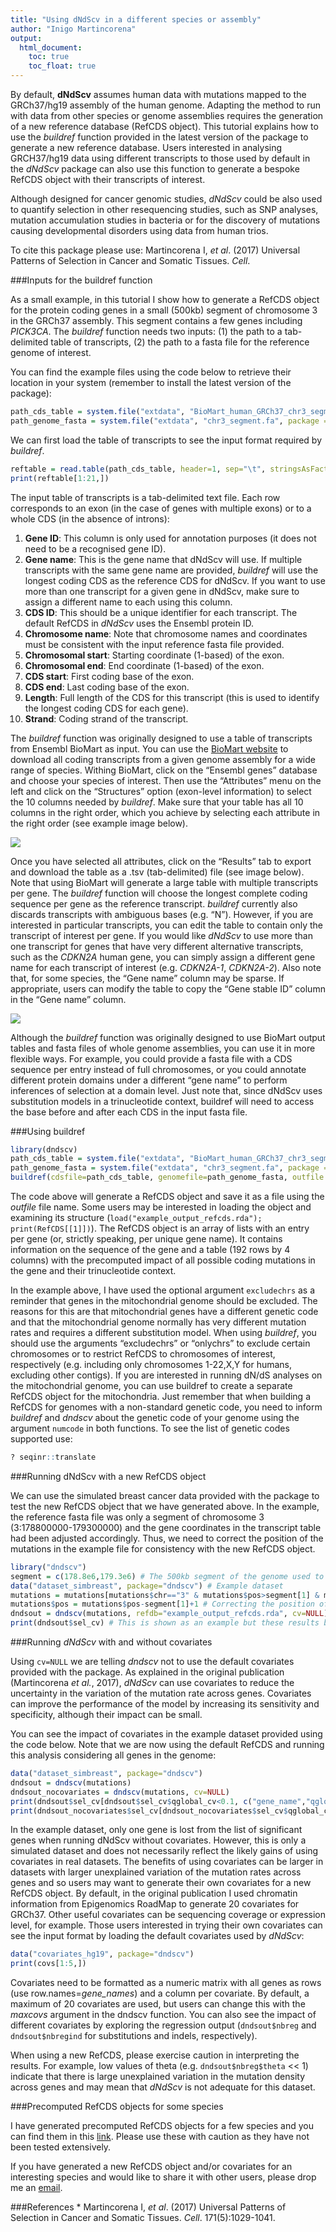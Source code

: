```yaml
---
title: "Using dNdScv in a different species or assembly"
author: "Inigo Martincorena"
output: 
  html_document:
    toc: true
    toc_float: true
---
```


By default, **dNdScv** assumes human data with mutations mapped to the GRCh37/hg19 assembly of the human genome. Adapting the method to run with data from other species or genome assemblies requires the generation of a new reference database (RefCDS object). This tutorial explains how to use the *buildref* function provided in the latest version of the package to generate a new reference database. Users interested in analysing GRCH37/hg19 data using different transcripts to those used by default in the *dNdScv* package can also use this function to generate a bespoke RefCDS object with their transcripts of interest.

Although designed for cancer genomic studies, *dNdScv* could be also used to quantify selection in other resequencing studies, such as SNP analyses, mutation accumulation studies in bacteria or for the discovery of mutations causing developmental disorders using data from human trios.

To cite this package please use:
Martincorena I, *et al*. (2017) Universal Patterns of Selection in Cancer and Somatic Tissues. *Cell*.

###Inputs for the buildref function

As a small example, in this tutorial I show how to generate a RefCDS object for the protein coding genes in a small (500kb) segment of chromosome 3 in the GRCh37 assembly. This segment contains a few genes including *PICK3CA*. The *buildref* function needs two inputs: (1) the path to a tab-delimited table of transcripts, (2) the path to a fasta file for the reference genome of interest. 

You can find the example files using the code below to retrieve their location in your system (remember to install the latest version of the package):

```r
path_cds_table = system.file("extdata", "BioMart_human_GRCh37_chr3_segment.txt", package = "dndscv", mustWork = TRUE)
path_genome_fasta = system.file("extdata", "chr3_segment.fa", package = "dndscv", mustWork = TRUE)
```

We can first load the table of transcripts to see the input format required by *buildref*.

```r
reftable = read.table(path_cds_table, header=1, sep="\t", stringsAsFactors=F)
print(reftable[1:21,])
```

The input table of transcripts is a tab-delimited text file. Each row corresponds to an exon (in the case of genes with multiple exons) or to a whole CDS (in the absence of introns):

1. **Gene ID**: This column is only used for annotation purposes (it does not need to be a recognised gene ID).
2. **Gene name**: This is the gene name that dNdScv will use. If multiple transcripts with the same gene name are provided, *buildref* will use the longest coding CDS as the reference CDS for dNdScv. If you want to use more than one transcript for a given gene in dNdScv, make sure to assign a different name to each using this column.
3. **CDS ID**: This should be a unique identifier for each transcript. The default RefCDS in *dNdScv* uses the Ensembl protein ID.
4. **Chromosome name**: Note that chromosome names and coordinates must be consistent with the input reference fasta file provided.
5. **Chromosomal start**: Starting coordinate (1-based) of the exon.
6. **Chromosomal end**: End coordinate (1-based) of the exon.
7. **CDS start**: First coding base of the exon.
8. **CDS end**: Last coding base of the exon.
9. **Length**: Full length of the CDS for this transcript (this is used to identify the longest coding CDS for each gene).
10. **Strand**: Coding strand of the transcript.

The *buildref* function was originally designed to use a table of transcripts from Ensembl BioMart as input. You can use the [BioMart website](https://www.ensembl.org/biomart/martview/) to download all coding transcripts from a given genome assembly for a wide range of species. Withing BioMart, click on the "Ensembl genes" database and choose your species of interest. Then use the "Attributes" menu on the left and click on the "Structures" option (exon-level information) to select the 10 columns needed by *buildref*. Make sure that your table has all 10 columns in the right order, which you achieve by selecting each attribute in the right order (see example image below).

![ ](Ensembl_BioMart_screenshot1.png)

Once you have selected all attributes, click on the "Results" tab to export and download the table as a .tsv (tab-delimited) file (see image below). Note that using BioMart will generate a large table with multiple transcripts per gene. The *buildref* function will choose the longest complete coding sequence per gene as the reference transcript. *buildref* currently also discards transcripts with ambiguous bases (e.g. "N"). However, if you are interested in particular transcripts, you can edit the table to contain only the transcript of interest per gene. If you would like *dNdScv* to use more than one transcript for genes that have very different alternative transcripts, such as the *CDKN2A* human gene, you can simply assign a different gene name for each transcript of interest (e.g. *CDKN2A-1*, *CDKN2A-2*). Also note that, for some species, the "Gene name" column may be sparse. If appropriate, users can modify the table to copy the "Gene stable ID" column in the "Gene name" column.  

![ ](Ensembl_BioMart_screenshot2.png)

Although the *buildref* function was originally designed to use BioMart output tables and fasta files of whole genome assemblies, you can use it in more flexible ways. For example, you could provide a fasta file with a CDS sequence per entry instead of full chromosomes, or you could annotate different protein domains under a different "gene name" to perform inferences of selection at a domain level. Just note that, since dNdScv uses substitution models in a trinucleotide context, buildref will need to access the base before and after each CDS in the input fasta file.

###Using buildref

```r
library(dndscv)
path_cds_table = system.file("extdata", "BioMart_human_GRCh37_chr3_segment.txt", package = "dndscv", mustWork = TRUE)
path_genome_fasta = system.file("extdata", "chr3_segment.fa", package = "dndscv", mustWork = TRUE)
buildref(cdsfile=path_cds_table, genomefile=path_genome_fasta, outfile = "example_output_refcds.rda", excludechrs="MT")
```

The code above will generate a RefCDS object and save it as a file using the *outfile* file name. Some users may be interested in loading the object and examining its structure (```load("example_output_refcds.rda"); print(RefCDS[[1]])```). The RefCDS object is an array of lists with an entry per gene (or, strictly speaking, per unique gene name). It contains information on the sequence of the gene and a table (192 rows by 4 columns) with the precomputed impact of all possible coding mutations in the gene and their trinucleotide context.

In the example above, I have used the optional argument `excludechrs` as a reminder that genes in the mitochondrial genome should be excluded. The reasons for this are that mitochondrial genes have a different genetic code and that the mitochondrial genome normally has very different mutation rates and requires a different substitution model. When using *buildref*, you should use the arguments "excludechrs" or "onlychrs" to exclude certain chromosomes or to restrict RefCDS to chromosomes of interest, respectively (e.g. including only chromosomes 1-22,X,Y for humans, excluding other contigs). If you are interested in running dN/dS analyses on the mitochondrial genome, you can use buildref to create a separate RefCDS object for the mitochondria. Just remember that when building a RefCDS for genomes with a non-standard genetic code, you need to inform *buildref* and *dndscv* about the genetic code of your genome using the argument `numcode` in both functions. To see the list of genetic codes supported use:

```r
? seqinr::translate
```

###Running dNdScv with a new RefCDS object

We can use the simulated breast cancer data provided with the package to test the new RefCDS object that we have generated above. In the example, the reference fasta file was only a segment of chromosome 3 (3:178800000-179300000) and the gene coordinates in the transcript table had been adjusted accordingly. Thus, we need to correct the position of the mutations in the example file for consistency with the new RefCDS object.

```r
library("dndscv")
segment = c(178.8e6,179.3e6) # The 500kb segment of the genome used to generate the new RefCDS
data("dataset_simbreast", package="dndscv") # Example dataset
mutations = mutations[mutations$chr=="3" & mutations$pos>segment[1] & mutations$pos<segment[2], ] # Restricting the mutations to those inside the segment
mutations$pos = mutations$pos-segment[1]+1 # Correcting the position of the mutations to their position in the reference fasta file used
dndsout = dndscv(mutations, refdb="example_output_refcds.rda", cv=NULL)
print(dndsout$sel_cv) # This is shown as an example but these results based on a few genes should not be trusted
```

###Running *dNdScv* with and without covariates

Using `cv=NULL` we are telling *dndscv* not to use the default covariates provided with the package. As explained in the original publication (Martincorena *et al.*, 2017), *dNdScv* can use covariates to reduce the uncertainty in the variation of the mutation rate across genes. Covariates can improve the performance of the model by increasing its sensitivity and specificity, although their impact can be small. 

You can see the impact of covariates in the example dataset provided using the code below. Note that we are now using the default RefCDS and running this analysis considering all genes in the genome:

```r
data("dataset_simbreast", package="dndscv")
dndsout = dndscv(mutations)
dndsout_nocovariates = dndscv(mutations, cv=NULL)
print(dndsout$sel_cv[dndsout$sel_cv$qglobal_cv<0.1, c("gene_name","qglobal_cv")])
print(dndsout_nocovariates$sel_cv[dndsout_nocovariates$sel_cv$qglobal_cv<0.1, c("gene_name","qglobal_cv")])
```

In the example dataset, only one gene is lost from the list of significant genes when running dNdScv without covariates. However, this is only a simulated dataset and does not necessarily reflect the likely gains of using covariates in real datasets. The benefits of using covariates can be larger in datasets with larger unexplained variation of the mutation rates across genes and so users may want to generate their own covariates for a new RefCDS object. By default, in the original publication I used chromatin information from Epigenomics RoadMap to generate 20 covariates for GRCh37. Other useful covariates can be sequencing coverage or expression level, for example. Those users interested in trying their own covariates can see the input format by loading the default covariates used by *dNdScv*:

```r
data("covariates_hg19", package="dndscv")
print(covs[1:5,])
```

Covariates need to be formatted as a numeric matrix with all genes as rows (use row.names=*gene_names*) and a column per covariate. By default, a maximum of 20 covariates are used, but users can change this with the *maxcovs* argument in the dndscv function. You can also see the impact of different covariates by exploring the regression output (```dndsout$nbreg``` and ```dndsout$nbregind``` for substitutions and indels, respectively).

When using a new RefCDS, please exercise caution in interpreting the results. For example, low values of theta (e.g. ```dndsout$nbreg$theta``` << 1) indicate that there is large unexplained variation in the mutation density across genes and may mean that *dNdScv* is not adequate for this dataset.

###Precomputed RefCDS objects for some species

I have generated precomputed RefCDS objects for a few species and you can find them in this [link](https://github.com/im3sanger/dndscv_data/tree/master/data). Please use these with caution as they have not been tested extensively.

If you have generated a new RefCDS object and/or covariates for an interesting species and would like to share it with other users, please drop me an [email](https://www.sanger.ac.uk/people/directory/martincorena-inigo).

###References
* Martincorena I, *et al*. (2017) Universal Patterns of Selection in Cancer and Somatic Tissues. *Cell*. 171(5):1029-1041.
